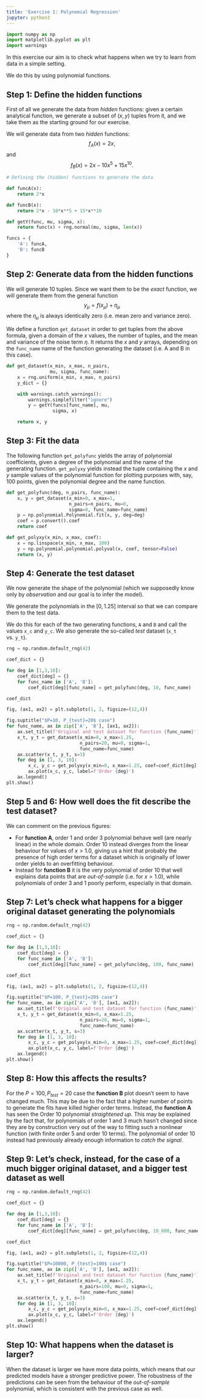 ```yaml
---
title: 'Exercise 1: Polynomial Regression'
jupyter: python3
---
```


```python
import numpy as np
import matplotlib.pyplot as plt
import warnings
```


In this exercise our aim is to check what happens when we try to learn from data in a simple setting.

We do this by using polynomial functions.

## Step 1: Define the hidden functions

First of all we generate the data from *hidden* functions: given a certain analytical function, we generate a subset of $(x, y)$ tuples from it, and we take them as the starting ground for our exercise.

We will generate data from two *hidden* functions:
$$
f_A(x) = 2x,
$$
and
$$
f_B(x) = 2x - 10x^5 + 15x^10.
$$


```python
# Defining the (hidden) functions to generate the data

def funcA(x):
    return 2*x

def funcB(x):
    return 2*x - 10*x**5 + 15*x**10

def getY(func, mu, sigma, x):
    return func(x) + rng.normal(mu, sigma, len(x))

funcs = {
    'A': funcA,
    'B': funcB
}
```

## Step 2: Generate data from the hidden functions

We will generate 10 tuples. Since we want them to be the *exact* function, we will generate them from the general function
$$
y_{\mu} = f(x_{\mu}) + \eta_{\mu}
$$
where the $\eta_{\mu}$ is always identically zero (i.e. mean zero and variance zero).

We define a function `get_dataset` in order to get tuples from the above formula, given a domain of the $x$ values, the number of tuples, and the mean and variance of the noise term $\eta$. It returns the $x$ and $y$ arrays, depending on the `func_name` name of the function generating the dataset (i.e. A and B in this case).

```python
def get_dataset(x_min, x_max, n_pairs,
                mu, sigma, func_name):
    x = rng.uniform(x_min, x_max, n_pairs)
    y_dict = {}

    with warnings.catch_warnings():
        warnings.simplefilter("ignore")
        y = getY(funcs[func_name], mu,
                 sigma, x)

    return x, y
```

## Step 3: Fit the data

The following function `get_polyfunc` yields the array of polynomial coefficients, given a degree of the polynomial and the name of the generating function. `get_polyxy` yields instead the tuple containing the $x$ and $y$ sample values of the polynomial function for plotting purposes with, say, 100 points, given the polynomial degree and the name function.

```python
def get_polyfunc(deg, n_pairs, func_name):
    x, y = get_dataset(x_min=0, x_max=1,
                       n_pairs=n_pairs, mu=0,
                       sigma=0, func_name=func_name)
    p = np.polynomial.Polynomial.fit(x, y, deg=deg)
    coef = p.convert().coef
    return coef

def get_polyxy(x_min, x_max, coef):
    x = np.linspace(x_min, x_max, 100)
    y = np.polynomial.polynomial.polyval(x, coef, tensor=False)
    return (x, y)
```

## Step 4: Generate the test dataset

We now generate the shape of the polynomial (which we supposedly know only by *observation* and our goal is to infer the model).

We generate the polynomials in the $[0, 1.25]$ interval so that we can compare them to the test data.

We do this for each of the two generating functions, `A` and `B` and call the values `x_c` and `y_c`.
We also generate the so-called *test* dataset (`x_t` vs. `y_t`).

```python
rng = np.random.default_rng(42)

coef_dict = {}

for deg in [1,3,10]:
    coef_dict[deg] = {}
    for func_name in ['A', 'B']:
        coef_dict[deg][func_name] = get_polyfunc(deg, 10, func_name)

coef_dict
```

```python
fig, (ax1, ax2) = plt.subplots(1, 2, figsize=(12,4))

fig.suptitle("$P=10, P_{test}=20$ case")
for func_name, ax in zip(['A', 'B'], [ax1, ax2]):
    ax.set_title(f'Original and test dataset for function {func_name}')
    x_t, y_t = get_dataset(x_min=0, x_max=1.25,
                           n_pairs=20, mu=0, sigma=1,
                           func_name=func_name)
    ax.scatter(x_t, y_t, s=3)
    for deg in [1, 3, 10]:
        x_c, y_c = get_polyxy(x_min=0, x_max=1.25, coef=coef_dict[deg][func_name])
        ax.plot(x_c, y_c, label=f'Order {deg}')
    ax.legend()
plt.show()
```

## Step 5 and 6: How well does the fit describe the test dataset?

We can comment on the previous figures:

- For **function A**, order 1 and order 3 polynomial behave well (are nearly linear) in the whole domain. Order 10 instead diverges from the linear behaviour for values of $x>1.0$, giving us a hint that probably the presence of high order terms for a dataset which is originally of lower order yields to an overfitting behaviour.
- Instead for **function B** it is the very polynomial of order 10 that well explains data points that are *out-of-sample* (i.e. for $x>1.0$), while polynomials of order 3 and 1 poorly perform, especially in that domain.

## Step 7: Let's check what happens for a bigger original dataset generating the polynomials

```python
rng = np.random.default_rng(42)

coef_dict = {}

for deg in [1,3,10]:
    coef_dict[deg] = {}
    for func_name in ['A', 'B']:
        coef_dict[deg][func_name] = get_polyfunc(deg, 100, func_name)

coef_dict
```

```python
fig, (ax1, ax2) = plt.subplots(1, 2, figsize=(12,4))

fig.suptitle("$P=100, P_{test}=20$ case")
for func_name, ax in zip(['A', 'B'], [ax1, ax2]):
    ax.set_title(f'Original and test dataset for function {func_name}')
    x_t, y_t = get_dataset(x_min=0, x_max=1.25,
                           n_pairs=20, mu=0, sigma=1,
                           func_name=func_name)
    ax.scatter(x_t, y_t, s=3)
    for deg in [1, 3, 10]:
        x_c, y_c = get_polyxy(x_min=0, x_max=1.25, coef=coef_dict[deg][func_name])
        ax.plot(x_c, y_c, label=f'Order {deg}')
    ax.legend()
plt.show()
```

## Step 8: How this affects the results?

For the $P=100, P_{test}=20$ case the **function B** plot doesn't seem to have changed much.
This may be due to the fact that a higher number of points to generate the fits have killed higher order terms.
Instead, the **function A** has seen the Order 10 polynomial *straightened up*.
This may be explained by the fact that, for polynomials of order 1 and 3 much hasn't changed since they are by construction very out of the way to fitting such a nonlinear function (with finite order 5 and order 10 terms). The polynomial of order 10 instead had previously already enough information to *catch the signal*.

## Step 9: Let's check, instead, for the case of a much bigger original dataset, and a bigger test dataset as well

```python
rng = np.random.default_rng(42)

coef_dict = {}

for deg in [1,3,10]:
    coef_dict[deg] = {}
    for func_name in ['A', 'B']:
        coef_dict[deg][func_name] = get_polyfunc(deg, 10_000, func_name)

coef_dict
```

```python
fig, (ax1, ax2) = plt.subplots(1, 2, figsize=(12,4))

fig.suptitle("$P=10000, P_{test}=100$ case")
for func_name, ax in zip(['A', 'B'], [ax1, ax2]):
    ax.set_title(f'Original and test dataset for function {func_name}')
    x_t, y_t = get_dataset(x_min=0, x_max=1.25,
                           n_pairs=100, mu=0, sigma=1,
                           func_name=func_name)
    ax.scatter(x_t, y_t, s=3)
    for deg in [1, 3, 10]:
        x_c, y_c = get_polyxy(x_min=0, x_max=1.25, coef=coef_dict[deg][func_name])
        ax.plot(x_c, y_c, label=f'Order {deg}')
    ax.legend()
plt.show()
```

## Step 10: What happens when the dataset is larger?

When the dataset is larger we have more data points, which means that our predicted models have a stronger predictive power. The robustness of the predictions can be seen from the behaviour of the *out-of-sample* polynomial, which is consistent with the previous case as well.

